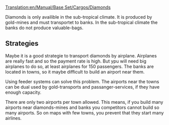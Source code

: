 [[Translation:en/Manual/Base Set/Cargos/Diamonds]]
{{en/Manual/Base Set/Cargos/Cargo|
name=Diamonds|
image=en/Manual/Base Set/Cargos/Diamonds.png|
produced=[[en/Manual/Base Set/Industries/Diamond Mine]]|
accepted=[[en/Manual/Base Set/Industries/Bank]]
}}


Diamonds is only availible in the sub-tropical climate. It is produced by gold-mines and must transportet to banks. In the sub-tropical climate the banks do not produce valuable-bags.

== Strategies ==
Maybe it is a good strategie to transport diamonds by airplane. Airplanes are really fast and so the payment rate is high. But ypu will need big airplanes to do so, at least airplanes for 150 passengers. The banks are located in towns, so it maybe difficult to build an airport near them.

Using feeder systems can solve this problem. The airports near the towns can be dual used by gold-transports and passanger-services, if they have enough capacity.

There are only two airports per town allowed. This means, if you build many airports near diamonds-mines and banks you competitors cannot build so many airports. So on maps with few towns, you prevent that they start many airlines.